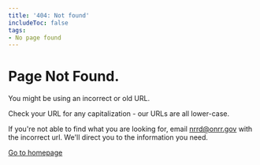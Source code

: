 ```yaml
---
title: '404: Not found'
includeToc: false
tags:
- No page found
---
```


<Container maxWidth={false}>
  <Container maxWidth="lg">
    <Box m={0} p={'1.25em 1.875em'} textAlign="center">
      <h1>Page Not Found.</h1>
      <p>You might be using an incorrect or old URL.</p>
      <p>Check your URL for any capitalization - our URLs are all lower-case.</p>
      <Rig404Img />
      <p>
        If you're not able to find what you are looking for, email <a href="mailto:nrrd@onrr.gov">nrrd@onrr.gov</a> with the incorrect url. We'll direct you to the
        information you need.
      </p>
      <p><a title="" href="/" target="_self">Go to homepage</a></p>
    </Box>
  </Container>
</Container>
